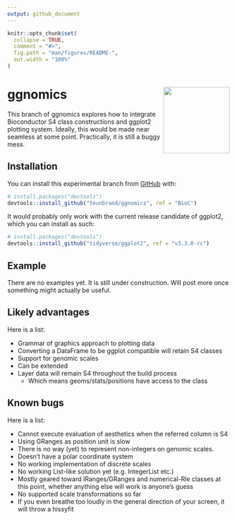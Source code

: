 ```yaml
---
output: github_document
---
```


<!-- README.md is generated from README.Rmd. Please edit that file -->

```r
knitr::opts_chunk$set(
  collapse = TRUE,
  comment = "#>",
  fig.path = "man/figures/README-",
  out.width = "100%"
)
```

# ggnomics <img src="man/figures/logo_300px.png" align = "right" width = "150" />

<!-- badges: start -->
<!-- badges: end -->

This branch of ggnomics explores how to integrate Bioconductor S4 class constructions and ggplot2 plotting system. Ideally, this would be made near seamless at some point. Practically, it is still a buggy mess.

## Installation

You can install this experimental branch from [GitHub](https://github.com/) with:

``` r
# install.packages("devtools")
devtools::install_github("teunbrand/ggnomics", ref = "BioC")
```

It would probably only work with the current release candidate of ggplot2, which you can install as such:

``` r
# install.packages("devtools")
devtools::install_github("tidyverse/ggplot2", ref = "v3.3.0-rc")
```

## Example

There are no examples yet. It is still under construction. Will post more once something might actually be useful.

## Likely advantages

Here is a list:

* Grammar of graphics approach to plotting data
* Converting a DataFrame to be ggplot compatible will retain S4 classes
* Support for genomic scales
* Can be extended
* Layer data will remain S4 throughout the build process
  + Which means geoms/stats/positions have access to the class

## Known bugs

Here is a list:

* Cannot execute evaluation of aesthetics when the referred column is S4
* Using GRanges as position unit is slow
* There is no way (yet) to represent non-integers on genomic scales.
* Doesn't have a polar coordinate system
* No working implementation of discrete scales
* No working List-like solution yet (e.g. IntegerList etc.)
* Mostly geared toward IRanges/GRanges and numerical-Rle classes at this point, whether anything else will work is anyone's guess
* No supported scale transformations so far
* If you even breathe too loudly in the general direction of your screen, it will throw a hissyfit